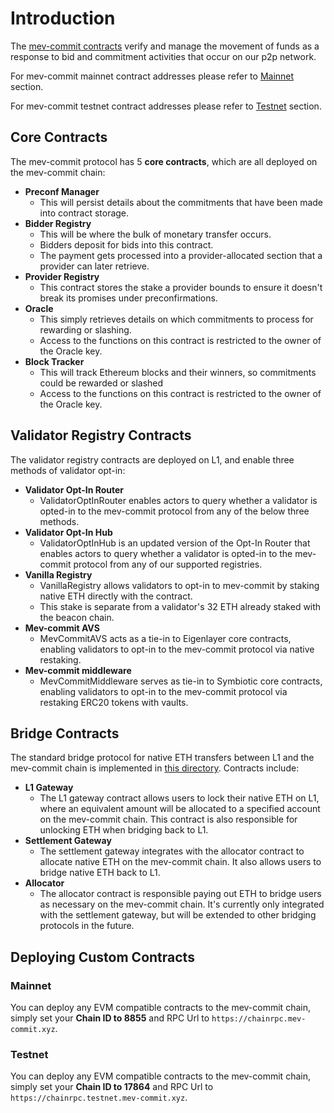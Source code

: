 # Introduction

The [mev-commit contracts](https://github.com/primev/mev-commit/tree/main/contracts) verify and manage the movement of funds as a response to bid and commitment activities that occur on our p2p network.

For mev-commit mainnet contract addresses please refer to [Mainnet](/v1.2.x/developers/networks/mainnet) section.

For mev-commit testnet contract addresses please refer to [Testnet](/v1.2.x/developers/networks/testnet) section.

## Core Contracts

The mev-commit protocol has 5 **core contracts**, which are all deployed on the mev-commit chain:

- **Preconf Manager**
  - This will persist details about the commitments that have been made into contract storage.
- **Bidder Registry**
  - This will be where the bulk of monetary transfer occurs.
  - Bidders deposit for bids into this contract.
  - The payment gets processed into a provider-allocated section that a provider can later retrieve.
- **Provider Registry**
  - This contract stores the stake a provider bounds to ensure it doesn't break its promises under preconfirmations.
- **Oracle**
  - This simply retrieves details on which commitments to process for rewarding or slashing.
  - Access to the functions on this contract is restricted to the owner of the Oracle key.
- **Block Tracker**
  - This will track Ethereum blocks and their winners, so commitments could be rewarded or slashed
  - Access to the functions on this contract is restricted to the owner of the Oracle key.

## Validator Registry Contracts

The validator registry contracts are deployed on L1, and enable three methods of validator opt-in:

- **Validator Opt-In Router**
  - ValidatorOptInRouter enables actors to query whether a validator is opted-in to the mev-commit protocol from any of the below three methods.
- **Validator Opt-In Hub**
  - ValidatorOptInHub is an updated version of the Opt-In Router that enables actors to query whether a validator is opted-in to the mev-commit protocol from any of our supported registries.
- **Vanilla Registry**
  - VanillaRegistry allows validators to opt-in to mev-commit by staking native ETH directly with the contract.
  - This stake is separate from a validator's 32 ETH already staked with the beacon chain.
- **Mev-commit AVS**
  - MevCommitAVS acts as a tie-in to Eigenlayer core contracts, enabling validators to opt-in to the mev-commit protocol via native restaking.
- **Mev-commit middleware**
  - MevCommitMiddleware serves as tie-in to Symbiotic core contracts, enabling validators to opt-in to the mev-commit protocol via restaking ERC20 tokens with vaults.

## Bridge Contracts

The standard bridge protocol for native ETH transfers between L1 and the mev-commit chain is implemented in [this directory](https://github.com/primev/mev-commit/tree/main/contracts/contracts/standard-bridge). Contracts include:

- **L1 Gateway**
  - The L1 gateway contract allows users to lock their native ETH on L1, where an equivalent amount will be allocated to a specified account on the mev-commit chain. This contract is also responsible for unlocking ETH when bridging back to L1.
- **Settlement Gateway**
  - The settlement gateway integrates with the allocator contract to allocate native ETH on the mev-commit chain. It also allows users to bridge native ETH back to L1.
- **Allocator**
  - The allocator contract is responsible paying out ETH to bridge users as necessary on the mev-commit chain. It's currently only integrated with the settlement gateway, but will be extended to other bridging protocols in the future.

## Deploying Custom Contracts

### Mainnet
You can deploy any EVM compatible contracts to the mev-commit chain, simply set your **Chain ID to 8855** and RPC Url to `https://chainrpc.mev-commit.xyz`.

### Testnet
You can deploy any EVM compatible contracts to the mev-commit chain, simply set your **Chain ID to 17864** and RPC Url to `https://chainrpc.testnet.mev-commit.xyz`.
